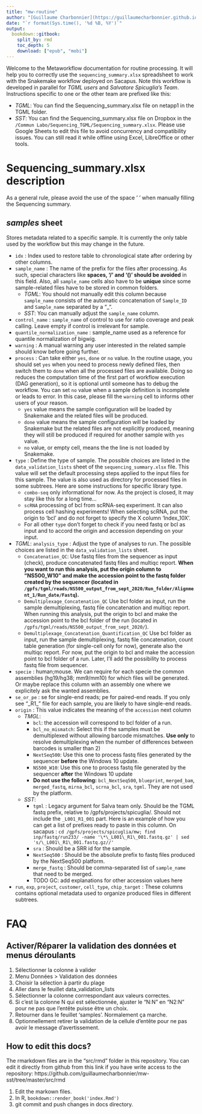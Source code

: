 ```yaml
---
title: "mw-routine"
author: "[Guillaume Charbonnier](https://guillaumecharbonnier.github.io/) and [Sebastien Nin](https://www.linkedin.com/in/s%C3%A9bastien-nin-280954a5/)"
date: "`r format(Sys.time(), '%d %B, %Y')`"
output:
  bookdown::gitbook:
    split_by: rmd
    toc_depth: 5
    download: ["epub", "mobi"]
---
```


Welcome to the Metaworkflow documentation for routine processing. It will help you to correctly use the `sequencing_summary.xlsx` spreadsheet to work with the Snakemake workflow deployed on Sacapus. Note this workflow is developed in parallel for *TGML users* and *Salvatore Spicuglia's Team*. Instructions specific to one or the other team are prefixed like this:

* *TGML*: You can find the Sequencing_summary.xlsx file on netapp1 in the TGML folder.
* *SST*: You can find the Sequencing_summary.xlsx file on Dropbox in the `/Commun Labo/Sequencing_TGML/Sequencing_summary.xlsx`. Please use Google Sheets to edit this file to avoid concurrency and compatibility issues. You can still read it while offline using Excel, LibreOffice or other tools.

# Sequencing\_summary.xlsx description

As a general rule, please avoid the use of the space ' ' when manually filling the Sequencing summary.

## *samples* sheet

Stores metadata related to a specific sample. It is currently the only table used by the workflow but this may change in the future.

* `idx` : Index used to restore table to chronological state after ordering by other columns.
* `sample_name` : The name of the prefix for the files after processing. As such, special characters like **spaces, '/' and '()' should be avoided** in this field. Also, all `sample_name` cells also have to be **unique** since some sample-related files have to be stored in common folders.
    * *TGML*: You should not manually edit this column because `sample_name` consists of the automatic concatenation of `Sample_ID` and `Sample_name` separated by a "_".
    * *SST*: You can manually adjust the `sample_name` column.
* `control_name` : `sample_name` of control to use for ratio coverage and peak calling. Leave empty if control is irrelevant for sample.
* `quantile_normalization_name` : sample\_name used as a reference for quantile normalization of bigwig.
* `warning` : A manual warning any user interested in the related sample should know before going further.
* `process` : Can take either `yes`, `done` or `no` value. In the routine usage, you should set `yes` when you need to process newly defined files, then switch them to `done` when all the processed files are available. Doing so reduces the computation time of the first part of workflow execution (DAG generation), so it is optional until someone has to debug the workflow. You can set `no` value when a sample definition is incomplete or leads to error. In this case, please fill the `warning` cell to informs other users of your reason.
    * `yes` value means the sample configuration will be loaded by Snakemake and the related files will be produced.
    * `done` value means the sample configuration will be loaded by Snakemake but the related files are not explicitly produced, meaning they will still be produced if required for another sample with `yes` value.
    * `no` value, or empty cell, means the the line is not loaded by Snakemake.
* `type` : Define the type of sample. The possible choices are listed in the `data_validation_lists` sheet of the `sequencing_summary.xlsx` file. This value will set the default processing steps applied to the input files for this sample. The value is also used as directory for processed files in some subtrees. Here are some instructions for specific library type.
    * `combo-seq` only informational for now. As the project is closed, It may stay like this for a long time...
    * `scRNA` processing of bcl from scRNA-seq experiment. It can also process cell hashing experiments! When selecting scRNA, put the origin to 'bcl' and do not forget to specify the X column 'Index_10X'.
    * For all other `type` don't forget to check if you need fastq or bcl as input and to accord the origin and accession depending on your input.
* *TGML*: `analysis_type` : Adjust the type of analyses to run. The possible choices are listed in the `data_validation_lists` sheet.
    * `Concatenation_QC`: Use fastq files from the sequencer as input (check), produce concatenated fastq files and multiqc report. **When you want to run this analysis, put the origin column to "NS500_W10" and make the accession point to the fastq folder created by the sequencer (located in `/gpfs/tgml/reads/NS500_output_from_sept_2020/Run_folder/Alignment_1/Run_date/Fastq`).**
    * `Demultiplexage_Concatenation_QC` Use bcl folder as input, run the sample demultiplexing, fastq file concatenation and multiqc report. When running this analysis, put the origin to bcl and make the accession point to the bcl folder of the run (located in `/gpfs/tgml/reads/NS500_output_from_sept_2020/`).
    * `Demultiplexage_Concatenation_Quantification_QC` Use bcl folder as input, run the sample demultiplexing, fastq file concatenation, count table generation (for single-cell only for now), generate also the multiqc report. For now, put the origin to bcl and make the accession point to bcl folder of a run. Later, I'll add the possibility to process fastq file from sequencer.
* `specie` : human;mouse. We can require for each specie the common assemblies (hg19/hg38; mm9/mm10) for which files will be generated. Or maybe replace this column with an assembly one where we explicitely ask the wanted assemblies.
* `se_or_pe` : se for single-end reads; pe for paired-end reads. If you only see "\_R1\_" file for each sample, you are likely to have single-end reads.
* `origin` : This value indicates the meaning of the `accession` next column
    * *TMGL*:
        * `bcl`: the accession will correspond to bcl folder of a run.
        * `bcl_no_mismatch`: Select this if the samples must be demultiplexed without allowing barcode mismatches. **Use only** to resolve demultiplexing when the number of differences between barcodes is smaller than 2)
        * `NextSeq500`: Use this one to process fastq files generated by the sequencer **before** the Windows 10 update.
        * `NS500_W10`: Use this one to process fastq file generated by the sequencer **after** the Windows 10 update
        * **Do not use the following:** `bcl_NextSeq500`, `blueprint`, `merged_bam`, `merged_fastq`, `mirna_bcl`, `scrna_bcl`, `sra`, `tgml`. They are not used by the platform.
    * *SST*:
        * `tgml` : Legacy argument for Salva team only. Should be the TGML fastq prefix, relative to /gpfs/projects/spicuglia/. Should not include the `_L001_R1_001` part. Here is an example of how you can get a list of prefixes ready to paste in this column. On sacapus : `cd /gpfs/projects/spicuglia/mw; find inp/fastq/run233/ -name '\*\_L001\_R1\_001.fastq.gz' | sed 's/\_L001\_R1\_001.fastq.gz//'`
        * `sra` : Should be a SRR id for the sample.
        * `NextSeq500` : Should be the absolute prefix to fastq files produced by the NextSeq500 platform.
        * `merge_fastq` : Should be comma-separated list of `sample_name` that need to be merged.
        * TODO GC: add explanations for other accession values here
* `run`, `exp`, `project`, `customer`, `cell_type`, `chip_target` : These columns contains optional metadata used to organize produced files in different subtrees.


# FAQ

## Activer/Réparer la validation des données et menus déroulants

1. Sélectionner la colonne à valider
2. Menu Données > Validation des données
3. Choisir la sélection à partir du plage
4. Aller dans le feuillet data\_validation\_lists
5. Sélectionner la colonne corrrespondant aux valeurs correctes.
6. Si c'est la colonne N qui est sélectionnée, ajuster le "N:N" en "N2:N" pour ne pas que l'entête puisse être un choix.
7. Retourner dans le feuillet 'samples'. Normalement ça marche.
8. Optionnellement retirer la validation de la cellule d'entête pour ne pas avoir le message d'avertissement.

## How to edit this docs?

The rmarkdown files are in the "src/rmd" folder in this repository. You can edit it directly from github from this link if you have write access to the repository:
https://github.com/guillaumecharbonnier/mw-sst/tree/master/src/rmd

1. Edit the markown files.
2. In R, `bookdown::render_book('index.Rmd')`
3. git commit and push changes in docs directory.

